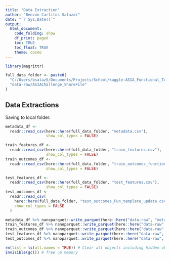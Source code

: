 ```yaml
---
title: "Data Extraction"
author: "Benzon Carlitos Salazar"
date: "`r Sys.Date()`"
output:
  html_document:
    code_folding: show
    df_print: paged
    toc: TRUE
    toc_float: TRUE
    theme: cosmo
---
```


```r
library(magrittr)

full_data_folder <- paste0(
  "C:/Users/bsalaz5/Documents/Projects/School/kaggle-ASIA_Functional_Track/",
  "data-raw/ASIAChallenge_ShareFile"
)
```

## Data Extractions

Saving to local folder.

```r
metadata_df <-
  readr::read_csv(here::here(full_data_folder, "metadata.csv"),
                  show_col_types = FALSE)

train_features_df <-
  readr::read_csv(here::here(full_data_folder, "train_features.csv"),
                  show_col_types = FALSE)
train_outcomes_df <-
  readr::read_csv(here::here(full_data_folder, "train_outcomes_functional.csv"),
                  show_col_types = FALSE)

test_features_df <-
  readr::read_csv(here::here(full_data_folder, "test_features.csv"),
                  show_col_types = FALSE)
test_outcomes_df <-
  readr::read_csv(
    here::here(full_data_folder, "test_outcomes_Fun_template_update.csv"),
    show_col_types = FALSE
  )
```

```r
metadata_df %>% nanoparquet::write_parquet(here::here("data-raw", "metadata.parquet"))
train_features_df %>% nanoparquet::write_parquet(here::here("data-raw", "train_features.parquet"))
train_outcomes_df %>% nanoparquet::write_parquet(here::here("data-raw", "train_outcomes.parquet"))
test_features_df %>% nanoparquet::write_parquet(here::here("data-raw", "test_features.parquet"))
test_outcomes_df %>% nanoparquet::write_parquet(here::here("data-raw", "test_outcomes.parquet"))

rm(list = ls(all.names = TRUE)) # Clear all objects including hidden objects
invisible(gc()) # free up memory
```
